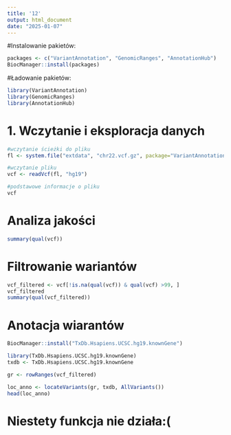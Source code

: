 ```yaml
---
title: '12'
output: html_document
date: "2025-01-07"
---
```


#Instalowanie pakietów:

```r
packages <- c("VariantAnnotation", "GenomicRanges", "AnnotationHub")
BiocManager::install(packages)
```

#Ładowanie pakietów:

```r
library(VariantAnnotation)
library(GenomicRanges)
library(AnnotationHub)
```

# 1. Wczytanie i eksploracja danych

```r

#wczytanie ścieżki do pliku
fl <- system.file("extdata", "chr22.vcf.gz", package="VariantAnnotation")

#wczytanie pliku
vcf <- readVcf(fl, "hg19")

#podstawowe informacje o pliku
vcf
```

# Analiza jakości

```r
summary(qual(vcf))
```

# Filtrowanie wariantów

```r
vcf_filtered <- vcf[!is.na(qual(vcf)) & qual(vcf) >99, ]
vcf_filtered
summary(qual(vcf_filtered))
```

# Anotacja wiarantów

```r
BiocManager::install("TxDb.Hsapiens.UCSC.hg19.knownGene")
```
```r
library(TxDb.Hsapiens.UCSC.hg19.knownGene)
txdb <- TxDb.Hsapiens.UCSC.hg19.knownGene
```

```r
gr <- rowRanges(vcf_filtered)

loc_anno <- locateVariants(gr, txdb, AllVariants())
head(loc_anno)
```
# Niestety funkcja nie działa:(


